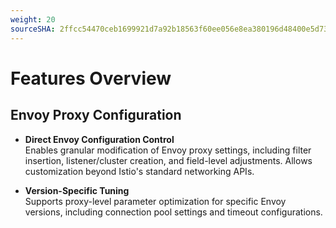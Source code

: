 ```yaml
---
weight: 20
sourceSHA: 2ffcc54470ceb1699921d7a92b18563f60ee056e8ea380196d48400e5d732f6b
---
```


# Features Overview

## Envoy Proxy Configuration

- **Direct Envoy Configuration Control**  
  Enables granular modification of Envoy proxy settings, including filter insertion, listener/cluster creation, and field-level adjustments. Allows customization beyond Istio's standard networking APIs.

- **Version-Specific Tuning**  
  Supports proxy-level parameter optimization for specific Envoy versions, including connection pool settings and timeout configurations.

